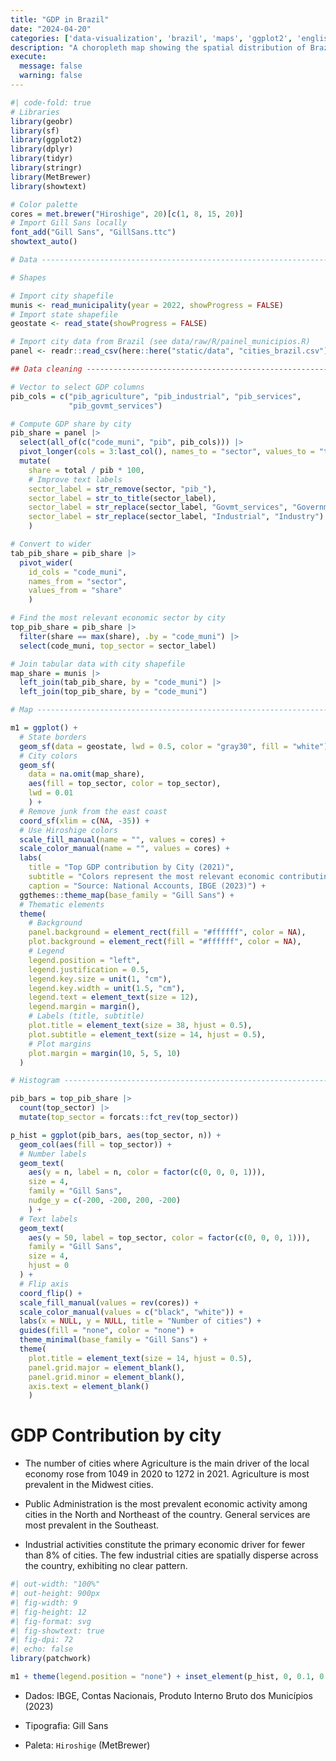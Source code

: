 ```yaml
---
title: "GDP in Brazil"
date: "2024-04-20"
categories: ['data-visualization', 'brazil', 'maps', 'ggplot2', 'english']
description: "A choropleth map showing the spatial distribution of Brazilian GDP by city. Colors represent the economic sector with the highest share of contribution to total city GDP. Data comes from the most recent National Accounts data from IBGE (2023)."
execute: 
  message: false
  warning: false
---
```


```r
#| code-fold: true
# Libraries
library(geobr)
library(sf)
library(ggplot2)
library(dplyr)
library(tidyr)
library(stringr)
library(MetBrewer)
library(showtext)

# Color palette
cores = met.brewer("Hiroshige", 20)[c(1, 8, 15, 20)]
# Import Gill Sans locally
font_add("Gill Sans", "GillSans.ttc")
showtext_auto()

# Data ------------------------------------------------------------------

# Shapes

# Import city shapefile
munis <- read_municipality(year = 2022, showProgress = FALSE)
# Import state shapefile
geostate <- read_state(showProgress = FALSE)

# Import city data from Brazil (see data/raw/R/painel_municipios.R)
panel <- readr::read_csv(here::here("static/data", "cities_brazil.csv"))

## Data cleaning --------------------------------------------------------

# Vector to select GDP columns
pib_cols = c("pib_agriculture", "pib_industrial", "pib_services",
             "pib_govmt_services")

# Compute GDP share by city
pib_share = panel |> 
  select(all_of(c("code_muni", "pib", pib_cols))) |> 
  pivot_longer(cols = 3:last_col(), names_to = "sector", values_to = "total") |> 
  mutate(
    share = total / pib * 100,
    # Improve text labels
    sector_label = str_remove(sector, "pib_"),
    sector_label = str_to_title(sector_label),
    sector_label = str_replace(sector_label, "Govmt_services", "Government"),
    sector_label = str_replace(sector_label, "Industrial", "Industry")
    )

# Convert to wider
tab_pib_share = pib_share |> 
  pivot_wider(
    id_cols = "code_muni",
    names_from = "sector",
    values_from = "share"
    )

# Find the most relevant economic sector by city
top_pib_share = pib_share |> 
  filter(share == max(share), .by = "code_muni") |> 
  select(code_muni, top_sector = sector_label)

# Join tabular data with city shapefile
map_share = munis |> 
  left_join(tab_pib_share, by = "code_muni") |> 
  left_join(top_pib_share, by = "code_muni")

# Map -------------------------------------------------------------------

m1 = ggplot() +
  # State borders
  geom_sf(data = geostate, lwd = 0.5, color = "gray30", fill = "white") +
  # City colors
  geom_sf(
    data = na.omit(map_share),
    aes(fill = top_sector, color = top_sector),
    lwd = 0.01
    ) +
  # Remove junk from the east coast
  coord_sf(xlim = c(NA, -35)) +
  # Use Hiroshige colors
  scale_fill_manual(name = "", values = cores) +
  scale_color_manual(name = "", values = cores) +
  labs(
    title = "Top GDP contribution by City (2021)",
    subtitle = "Colors represent the most relevant economic contributing group in each city",
    caption = "Source: National Accounts, IBGE (2023)") +
  ggthemes::theme_map(base_family = "Gill Sans") +
  # Thematic elements
  theme(
    # Background
    panel.background = element_rect(fill = "#ffffff", color = NA),
    plot.background = element_rect(fill = "#ffffff", color = NA),
    # Legend
    legend.position = "left",
    legend.justification = 0.5,
    legend.key.size = unit(1, "cm"),
    legend.key.width = unit(1.5, "cm"),
    legend.text = element_text(size = 12),
    legend.margin = margin(),
    # Labels (title, subtitle)
    plot.title = element_text(size = 38, hjust = 0.5),
    plot.subtitle = element_text(size = 14, hjust = 0.5),
    # Plot margins
    plot.margin = margin(10, 5, 5, 10)
  )

# Histogram -------------------------------------------------------------

pib_bars = top_pib_share |> 
  count(top_sector) |> 
  mutate(top_sector = forcats::fct_rev(top_sector))

p_hist = ggplot(pib_bars, aes(top_sector, n)) +
  geom_col(aes(fill = top_sector)) +
  # Number labels
  geom_text(
    aes(y = n, label = n, color = factor(c(0, 0, 0, 1))),
    size = 4,
    family = "Gill Sans",
    nudge_y = c(-200, -200, 200, -200)
    ) +
  # Text labels
  geom_text(
    aes(y = 50, label = top_sector, color = factor(c(0, 0, 0, 1))),
    family = "Gill Sans",
    size = 4,
    hjust = 0
  ) +
  # Flip axis
  coord_flip() +
  scale_fill_manual(values = rev(cores)) +
  scale_color_manual(values = c("black", "white")) +
  labs(x = NULL, y = NULL, title = "Number of cities") +
  guides(fill = "none", color = "none") +
  theme_minimal(base_family = "Gill Sans") +
  theme(
    plot.title = element_text(size = 14, hjust = 0.5),
    panel.grid.major = element_blank(),
    panel.grid.minor = element_blank(),
    axis.text = element_blank()
    )
```

# GDP Contribution by city

-   The number of cities where Agriculture is the main driver of the local economy rose from 1049 in 2020 to 1272 in 2021. Agriculture is most prevalent in the Midwest cities.

-   Public Administration is the most prevalent economic activity among cities in the North and Northeast of the country. General services are most prevalent in the Southeast.

-   Industrial activities constitute the primary economic driver for fewer than 8% of cities. The few industrial cities are spatially disperse across the country, exhibiting no clear pattern.

```r
#| out-width: "100%"
#| out-height: 900px
#| fig-width: 9
#| fig-height: 12
#| fig-format: svg
#| fig-showtext: true
#| fig-dpi: 72
#| echo: false
library(patchwork)

m1 + theme(legend.position = "none") + inset_element(p_hist, 0, 0.1, 0.4, 0.4)
```

-   Dados: IBGE, Contas Nacionais, Produto Interno Bruto dos Municípios (2023)

-   Tipografia: Gill Sans

-   Paleta: `Hiroshige` (MetBrewer)

